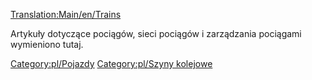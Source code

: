 [[Translation:Main/en/Trains]]
<!--{{en/Catmore}}-->{{pl/Catmore}}

Artykuły dotyczące pociągów, sieci pociągów i zarządzania pociągami wymieniono tutaj.

<!--[[Category:en/Vehicles]]-->[[Category:pl/Pojazdy]]
<!--[[Category:en/Railways]]-->[[Category:pl/Szyny kolejowe]]